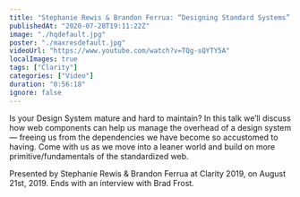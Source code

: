 ```yaml
---
title: "Stephanie Rewis & Brandon Ferrua: “Designing Standard Systems” — Clarity 2019"
publishedAt: "2020-07-28T19:11:22Z"
image: "./hqdefault.jpg"
poster: "./maxresdefault.jpg"
videoUrl: "https://www.youtube.com/watch?v=TQg-sQYTY5A"
localImages: true
tags: ["Clarity"]
categories: ["Video"]
duration: "0:56:18"
ignore: false
---
```


Is your Design System mature and hard to maintain? In this talk we’ll discuss how web components can help us manage the overhead of a design system — freeing us from the dependencies we have become so accustomed to having. Come with us as we move into a leaner world and build on more primitive/fundamentals of the standardized web.

Presented by Stephanie Rewis & Brandon Ferrua at Clarity 2019, on August 21st, 2019. Ends with an interview with Brad Frost.
